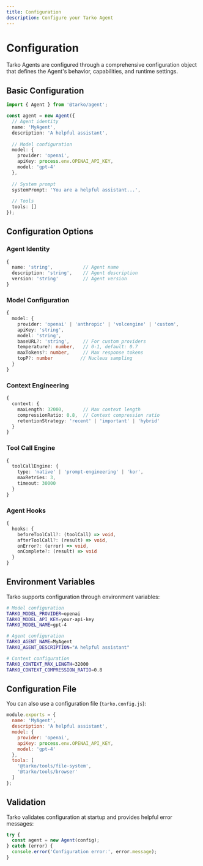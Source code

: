 ```yaml
---
title: Configuration
description: Configure your Tarko Agent
---
```


# Configuration

Tarko Agents are configured through a comprehensive configuration object that defines the Agent's behavior, capabilities, and runtime settings.

## Basic Configuration

```typescript
import { Agent } from '@tarko/agent';

const agent = new Agent({
  // Agent identity
  name: 'MyAgent',
  description: 'A helpful assistant',
  
  // Model configuration
  model: {
    provider: 'openai',
    apiKey: process.env.OPENAI_API_KEY,
    model: 'gpt-4'
  },
  
  // System prompt
  systemPrompt: 'You are a helpful assistant...',
  
  // Tools
  tools: []
});
```

## Configuration Options

### Agent Identity

```typescript
{
  name: 'string',           // Agent name
  description: 'string',    // Agent description
  version: 'string'         // Agent version
}
```

### Model Configuration

```typescript
{
  model: {
    provider: 'openai' | 'anthropic' | 'volcengine' | 'custom',
    apiKey: 'string',
    model: 'string',
    baseURL?: 'string',     // For custom providers
    temperature?: number,   // 0-1, default: 0.7
    maxTokens?: number,     // Max response tokens
    topP?: number          // Nucleus sampling
  }
}
```

### Context Engineering

```typescript
{
  context: {
    maxLength: 32000,       // Max context length
    compressionRatio: 0.8,  // Context compression ratio
    retentionStrategy: 'recent' | 'important' | 'hybrid'
  }
}
```

### Tool Call Engine

```typescript
{
  toolCallEngine: {
    type: 'native' | 'prompt-engineering' | 'kor',
    maxRetries: 3,
    timeout: 30000
  }
}
```

### Agent Hooks

```typescript
{
  hooks: {
    beforeToolCall?: (toolCall) => void,
    afterToolCall?: (result) => void,
    onError?: (error) => void,
    onComplete?: (result) => void
  }
}
```

## Environment Variables

Tarko supports configuration through environment variables:

```bash
# Model configuration
TARKO_MODEL_PROVIDER=openai
TARKO_MODEL_API_KEY=your-api-key
TARKO_MODEL_NAME=gpt-4

# Agent configuration
TARKO_AGENT_NAME=MyAgent
TARKO_AGENT_DESCRIPTION="A helpful assistant"

# Context configuration
TARKO_CONTEXT_MAX_LENGTH=32000
TARKO_CONTEXT_COMPRESSION_RATIO=0.8
```

## Configuration File

You can also use a configuration file (`tarko.config.js`):

```javascript
module.exports = {
  name: 'MyAgent',
  description: 'A helpful assistant',
  model: {
    provider: 'openai',
    apiKey: process.env.OPENAI_API_KEY,
    model: 'gpt-4'
  },
  tools: [
    '@tarko/tools/file-system',
    '@tarko/tools/browser'
  ]
};
```

## Validation

Tarko validates configuration at startup and provides helpful error messages:

```typescript
try {
  const agent = new Agent(config);
} catch (error) {
  console.error('Configuration error:', error.message);
}
```
